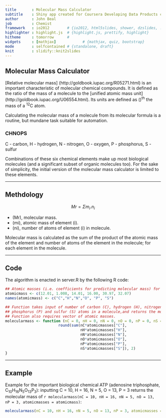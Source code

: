 ```yaml
---
title       : Molecular Mass Calculator 
subtitle    : Shiny app created for Coursera Developing Data Products course    
author      : John Beal
job         : Chemist
framework   : io2012        # {io2012, html5slides, shower, dzslides, ...}
highlighter : highlight.js  # {highlight.js, prettify, highlight}
hitheme     : tomorrow      # 
widgets     : [mathjax]            # {mathjax, quiz, bootstrap}
mode        : selfcontained # {standalone, draft}
knit        : slidify::knit2slides
---
```


## Molecular Mass Calculator

[Relative molecular mass] (http://goldbook.iupac.org/R05271.html) is an important characteristic of molecular chemical compounds. It is defined as the ratio of the mass of a molecule to the [unified atomic mass unit] (http://goldbook.iupac.org/U06554.html). Its units are defined as \(\frac{1}{12}\)<sup>th</sup> the mass of a <sup>12</sup>C atom.

Calculating the molecular mass of a molecule from its molecular formula is a routine, but mundane task suitable for automation.

### CHNOPS

C - carbon, H - hydrogen, N - nitrogen, O - oxygen, P - phosphorus, S - sulfur

Combinations of these six chemical elements make up most biological molecules (and a significant subset of organic molecules too). For the sake of simplicity, the initial version of the molecular mass calculator is limited to these elements.  

---

## Methdology

$$Mr = \Sigma m_i.n_i$$

- \(Mr\), molecular mass. 
- \(mi\), atomic mass of element \(i\).
- \(ni\), number of atoms of element \(i\) in molecule.

Molecular mass is calculated as the sum of the product of the atomic mass of the element and number of atoms of the element in the molecule; for each element in the molecule. 

---

## Code ##

The algorithm is enacted in server.R by the following R code:

```r
## Atomic masses (i.e. coefficients for predicting molecular mass) for CHNOPS
atomicmass <- c(12.01, 1.008, 14.01, 16.00, 30.97, 32.07)
names(atomicmass) <- c("C","H","N","O", "P", "S")

## Function takes input of number of carbon (C), hydrogen (H), nitrogen (N), oxygen (O), 
## phosphorus (P) and sulfur (S) atoms in a molecule,and returns the molecular mass. 
## Function also requires vector of atomic masses.
molecularmass <- function (nC = 0, nH = 0, nN = 0, nO = 0, nP = 0, nS = 0, atomicmasses) {
                        round(sum(nC*atomicmasses["C"],
                                  nH*atomicmasses["H"],
                                  nN*atomicmasses["N"],
                                  nO*atomicmasses["O"],
                                  nP*atomicmasses["P"],
                                  nS*atomicmasses["S"]), 2)
}
```

---

## Example

Example for the important biological chemical ATP (adenosine triphosphate, C<sub>10</sub>H<sub>16</sub>N<sub>5</sub>O<sub>13</sub>P<sub>3</sub>):
inputting C = 10, H = 16, N = 5, O = 13, P = 3 returns the molecular mass of `r molecularmass(nC = 10, nH = 16, nN = 5, nO = 13, nP = 3, atomicmasses = atomicmass)`:

``` r
molecularmass(nC = 10, nH = 16, nN = 5, nO = 13, nP = 3, atomicmasses = atomicmass)
```









